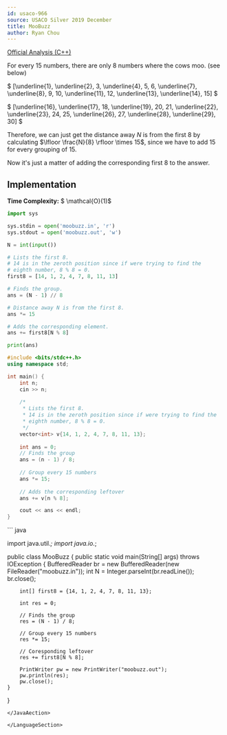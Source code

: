 ```yaml
---
id: usaco-966
source: USACO Silver 2019 December
title: MooBuzz
author: Ryan Chou
---
```


[Official Analysis (C++)](http://www.usaco.org/current/data/sol_moobuzz_silver_dec19.html)

For every $15$ numbers, there are only $8$ numbers where the cows moo. (see below)

$ [\underline{1}, \underline{2}, 3, \underline{4}, 5, 6, \underline{7}, \underline{8}, 9, 10, \underline{11}, 12, \underline{13}, \underline{14}, 15] $

$ [\underline{16}, \underline{17}, 18, \underline{19}, 20, 21, \underline{22}, \underline{23}, 24, 25, \underline{26}, 27, \underline{28}, \underline{29}, 30] $

Therefore, we can just get the distance away $N$ is from the first $8$ by calculating  $\lfloor \frac{N}{8} \rfloor \times 15$, since we have to add $15$ for every grouping of $15$. 

Now it's just a matter of adding the corresponding first $8$ to the answer. 

## Implementation

**Time Complexity:** $ \mathcal{O}(1)$
<LanguageSection>
<PySection>
```py
import sys

sys.stdin = open('moobuzz.in', 'r')
sys.stdout = open('moobuzz.out', 'w')

N = int(input())

# Lists the first 8. 
# 14 is in the zeroth position since if were trying to find the 
# eighth number, 8 % 8 = 0.
first8 = [14, 1, 2, 4, 7, 8, 11, 13]

# Finds the group.
ans = (N - 1) // 8 

# Distance away N is from the first 8.
ans *= 15

# Adds the corresponding element.
ans += first8[N % 8]

print(ans)
```
</PySection>
<CPPSection>

```cpp
#include <bits/stdc++.h>
using namespace std;

int main() {
	int n;
	cin >> n;
        
	/*
	 * Lists the first 8. 
	 * 14 is in the zeroth position since if were trying to find the 
	 * eighth number, 8 % 8 = 0.
	 */
	vector<int> v{14, 1, 2, 4, 7, 8, 11, 13};
	
	int ans = 0;
	// Finds the group
	ans = (n - 1) / 8;
	
	// Group every 15 numbers
	ans *= 15;
	
	// Adds the corresponding leftover
	ans += v[n % 8];

	cout << ans << endl;
}
```

</CPPSection>
	
</JavaSection>	
``` java
	
import java.util.*;
import java.io.*;

public class MooBuzz {
	public static void main(String[] args) throws IOException {
		BufferedReader br = new BufferedReader(new FileReader("moobuzz.in"));
		int N = Integer.parseInt(br.readLine());
		br.close();
		 
		int[] first8 = {14, 1, 2, 4, 7, 8, 11, 13};
		 
		int res = 0;
		
		// Finds the group
		res = (N - 1) / 8;
	
		// Group every 15 numbers
		res *= 15;
	
		// Coresponding leftover
		res += first8[N % 8];
                
		PrintWriter pw = new PrintWriter("moobuzz.out");
		pw.println(res);
		pw.close();
	}
}

```
</JavaAection>
	
</LanguageSection>
